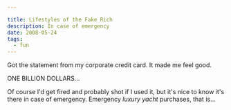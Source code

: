 ```yaml
---

title: Lifestyles of the Fake Rich
description: In case of emergency
date: 2008-05-24
tags:
  - fun
---
```


Got the statement from my corporate credit card. It made me feel good.  
  
<BlogImage src="creditcard.png" alt="Credit card" />

ONE BILLION DOLLARS...  
  
Of course I'd get fired and probably shot if I used it, but it's nice to know it's there in case of emergency. Emergency _luxury yacht_ purchases, that is...